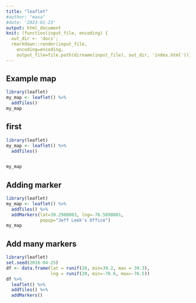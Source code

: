 ```yaml
---
title: "leaflet"
#author: "masa"
#date: '2023-01-23'
output: html_document
knit: (function(input_file, encoding) {
  out_dir <- 'docs';
  rmarkdown::render(input_file,
    encoding=encoding,
    output_file=file.path(dirname(input_file), out_dir, 'index.html'))})
---
```

## Example map

```r
library(leaflet)
my_map <- leaflet() %>%
  addTiles()
my_map
```

## first 

```r
library(leaflet)
my_map <- leaflet() %>%
  addTiles()


my_map
```

## Adding marker

```r
library(leaflet)
my_map <- leaflet() %>%
  addTiles() %>%
  addMarkers(lat=39.2980803, lng=-76.5898801, 
             popup="Jeff Leek's Office")
my_map
```

## Add many markers


```r
library(leaflet)
set.seed(2016-04-25)
df <- data.frame(lat = runif(20, min=39.2, max = 39.3),
                 lng = runif(20, min=-76.6, max=-76.5))
df %>%
  leaflet() %>%
  addTiles() %>%
  addMarkers()

```


